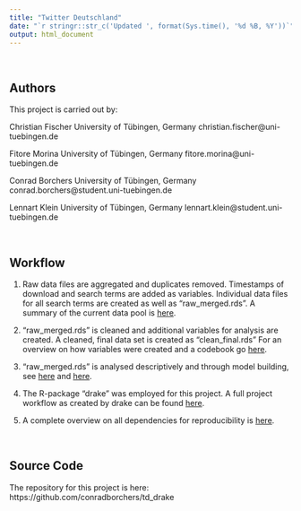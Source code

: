 ```yaml
---
title: "Twitter Deutschland"
date: "`r stringr::str_c('Updated ', format(Sys.time(), '%d %B, %Y'))`"
output: html_document
---
```


<br>

## Authors

This project is carried out by:

Christian Fischer
University of Tübingen, Germany
christian.fischer@uni-tuebingen.de

Fitore Morina
University of Tübingen, Germany
fitore.morina@uni-tuebingen.de

Conrad Borchers
University of Tübingen, Germany
conrad.borchers@student.uni-tuebingen.de

Lennart Klein
University of Tübingen, Germany
lennart.klein@student.uni-tuebingen.de

<br>

## Workflow

1) Raw data files are aggregated and duplicates removed. Timestamps of download and
search terms are added as variables. Individual data files for all search terms are
created as well as "raw_merged.rds". A summary of the current data pool is <a href="aggregate_data.html">here</a>.

2) "raw_merged.rds" is cleaned and additional variables for analysis are created.
A cleaned, final data set is created as "clean_final.rds"
For an overview on how variables were created and a codebook go <a href="create_variables.html">here</a>.

3) "raw_merged.rds" is analysed descriptively and through model building, see 
<a href="descriptives.html">here</a> and <a href="analysis.html">here</a>.

4) The R-package "drake" was employed for this project. A full project workflow
as created by drake can be found <a href="graph.html">here</a>.

5) A complete overview on all dependencies for reproducibility is <a href="dependencies.html">here</a>.

<br>

## Source Code

The repository for this project is here: https://github.com/conradborchers/td_drake

